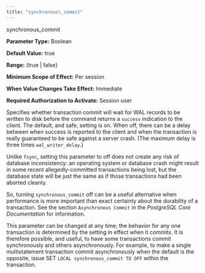 ```yaml
---
title: "synchronous\_commit"
---
```


<div class="index">

synchronous_commit

</div>

**Parameter Type:** Boolean

**Default Value:** true

**Range:** {true | false}

**Minimum Scope of Effect:** Per session

**When Value Changes Take Effect:** Immediate

**Required Authorization to Activate:** Session user

Specifies whether transaction commit will wait for WAL records to be written to disk before the command returns a `success` indication to the client. The default, and safe, setting is on. When off, there can be a delay between when success is reported to the client and when the transaction is really guaranteed to be safe against a server crash. (The maximum delay is three times `wal_writer_delay`.)

Unlike `fsync`, setting this parameter to off does not create any risk of database inconsistency: an operating system or database crash might result in some recent allegedly-committed transactions being lost, but the database state will be just the same as if those transactions had been aborted cleanly.

So, turning `synchronous_commit` off can be a useful alternative when performance is more important than exact certainty about the durability of a transaction. See the section `Asynchronous Commit` in the *PostgreSQL Core Documentation* for information.

This parameter can be changed at any time; the behavior for any one transaction is determined by the setting in effect when it commits. It is therefore possible, and useful, to have some transactions commit synchronously and others asynchronously. For example, to make a single multistatement transaction commit asynchronously when the default is the opposite, issue SET `LOCAL synchronous_commit TO OFF` within the transaction.
